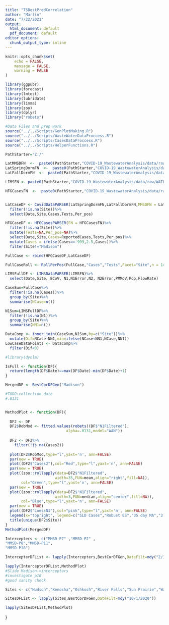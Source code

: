 ```yaml
---
title: "TSBestPredCorrelation"
author: "Marlin"
date: "7/22/2021"
output:
  html_document: default
  pdf_document: default
editor_options:
  chunk_output_type: inline
---
```


```r
knitr::opts_chunk$set(
	echo = FALSE,
	message = FALSE,
	warning = FALSE
)

```

```r
library(ggpubr)
library(forecast)
library(lmtest)
library(lubridate)
library(limma)
library(zoo)
library(dplyr)
library("robets")

#Data Files and prep work
source("../../Scripts/GenPlotMaking.R")
source("../../Scripts/WasteWaterDataProccess.R")
source("../../Scripts/CasesDataProccess.R")
source("../../Scripts/HelperFunctions.R")

```

```r
PathStarter="Z:/"

LatMMSDFN  <-  paste0(PathStarter,"COVID-19_WastewaterAnalysis/data/raw/MMSD_Cases.csv")
LatSpringDormFN  <-  paste0(PathStarter,"COVID-19_WastewaterAnalysis/data/raw/SpringSemester_CasesByDorm.TSV")
LatFallDormFN  <-  paste0(PathStarter,"COVID-19_WastewaterAnalysis/data/raw/FallSemester_CasesByDorm.TSV")

LIMSFN <- paste0(PathStarter,"COVID-19_WastewaterAnalysis/data/raw/WATERMICRO_WW_COVID-2021-06-30 17 40.xlsx")

HFGCasesFN  <-  paste0(PathStarter,"COVID-19_WastewaterAnalysis/data/raw/HighFreq_CaseData_2021-05-07.csv")


LatCaseDF <- CovidDataPARSER(LatSpringDormFN,LatFallDormFN,MMSDFN = LatMMSDFN)%>%
  filter(!is.na(Site))%>%
  select(Date,Site,Cases,Tests,Per_pos)

HFGCaseDF <- HFGCasesPARSER(FN = HFGCasesFN)%>%
  filter(!is.na(Site))%>%
  mutate(Tests=NA,Per_pos=NA)%>%
  select(Date,Site,Cases=ReportedCases,Tests,Per_pos)%>%
  mutate(Cases = ifelse(Cases==-999,2.5,Cases))%>%
  filter(Site!="Madison")

FullCase <- rbind(HFGCaseDF,LatCaseDF)

FullCaseRoll <- RollPerPos(FullCase,"Cases","Tests",Facet="Site",n = 14)

LIMSFullDF <- LIMSDataPARSER(LIMSFN)%>%
  select(Date,Site, BCoV, N1,N1Error,N2, N2Error,PMMoV,Pop,FlowRate)

CaseSum=FullCase%>%
  filter(!is.na(Cases))%>%
  group_by(Site)%>%
  summarise(NCase=n())

N1Sum=LIMSFullDF%>%
  filter(!is.na(N1))%>%
  group_by(Site)%>%
  summarise(NN1=n())

DataComp <- inner_join(CaseSum,N1Sum,by=c("Site"))%>%
  mutate(Dif=NCase-NN1,min=ifelse(NCase<NN1,NCase,NN1))
LowCaseDataPoints <- DataComp%>%
  filter(Dif<0)

```




 
```r
#library(dynlm)

IsFull <- function(DF){
  return(length(DF$Date)==max(DF$Date)-min(DF$Date)+1)
}


```

```r
MergedDF <- BestCorDFGen("Madison")
```

```r
#TODO:collection date
#.0131


MethodPlot <- function(DF){
  
  DF2 <- DF
  DF2$RobMod <- fitted.values(robets((DF$"N1Filtered"),
                           alpha=.0131,model="AAN"))
  
  DF2 <- DF2%>%
    filter(!is.na(Cases2))
  
  plot(DF2$RobMod,type="l",yaxt='n', ann=FALSE)
  par(new = TRUE)
  plot((DF2$"Cases2"),col="Red",type="l",yaxt='n', ann=FALSE)
  par(new = TRUE)
  plot((zoo::rollapply(data=DF2$"N1Filtered",
                      width=35,FUN=mean,align="right",fill=NA)),
       col="Green",type="l",yaxt='n', ann=FALSE)
  par(new = TRUE)
  plot((zoo::rollapply(data=DF2$"N1Filtered",
                      width=3,FUN=median,align="center",fill=NA)),
       col="Blue",type="l",yaxt='n', ann=FALSE)
  par(new = TRUE)
  plot((DF2$"LoessN1"),col="pink",type="l",yaxt='n', ann=FALSE)
  legend(x="topright", legend=c("SLD Cases","Robust ES","35 day MA","3 day meadian N1","loess"),fill=c("Red","Black","Green","Blue","pink"),cex=.75)
  title(unique(DF2$Site))
}
MethodPlot(MergedDF)
```


```r
Intercepters <- c("MMSD-P7" ,"MMSD-P2" ,               
"MMSD-P8","MMSD-P11",                
"MMSD-P18")

IntercepterDFList <- lapply(Intercepters,BestCorDFGen,DateFilt=mdy("2/1/2021"))

lapply(IntercepterDFList,MethodPlot)
#Slide Madison->interceptors
#investigate p18
#good sanity check
```

```r
Sites <- c("Hudson","Kenosha","Oshkosh","River Falls","Sun Prairie","Wausau")

SitesDFList <- lapply(Sites,BestCorDFGen,DateFilt=mdy("10/1/2020"))

lapply(SitesDFList,MethodPlot)
```
}
